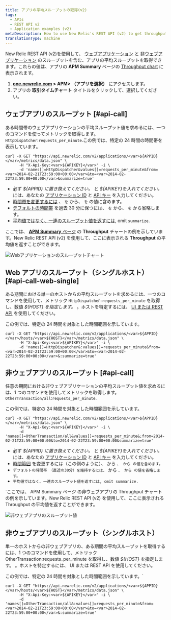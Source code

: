 ```yaml
---
title: アプリの平均スループットの取得(v2)
tags:
  - APIs
  - REST API v2
  - Application examples (v2)
metaDescription: How to use New Relic's REST API (v2) to get throughput values (similar to the Throughput chart on your APM Summary page) for web or non-web apps.
translationType: machine
---
```


New Relic REST API (v2)を使用して、 [ウェブアプリケーション](/docs/using-new-relic/welcome-new-relic/getting-started/glossary#transaction) と [非ウェブアプリケーション](/docs/using-new-relic/welcome-new-relic/getting-started/glossary#non-web-transaction) のスループットを含む、アプリの平均スループットを取得できます。これらの値は、アプリの **APM Summary** ページの [Throughput chart](/docs/apm/applications-menu/monitoring/apm-overview-page-view-transaction-apdex-usage-data#overview_charts) に表示されます。

1. **[one.newrelic.com](http://one.newrelic.com) > APM> （アプリを選択）** にアクセスします。
2. アプリの **取引タイムチャート** タイトルをクリックして、選択してください。

## ウェブアプリのスループット [#api-call]

ある時間帯のウェブアプリケーションの平均スループット値を求めるには、一つのコマンドを使ってメトリックを取得します。 `HttpDispatcher`:`requests_per_minute`.この例では、特定の 24 時間の時間帯を表示しています。

```
curl -X GET "https://api.newrelic.com/v2/applications/<var>${APPID}</var>/metrics/data.json" \
      -H "X-Api-Key:<var>${APIKEY}</var>" -i \
      -d 'names[]=HttpDispatcher&values[]=requests_per_minute&from=<var>2014-02-21T23:59:00+00:00</var>&to=<var>2014-02-22T23:59:00+00:00</var>&summarize=true'
```

- 必ず <var>$&#x7B;APPID} に置き換えてください。</var> と <var>$&#x7B;APIKEY}を入れてください。</var> には、あなたの [アプリケーション ID](/docs/apm/apis/requirements/identification-code) と [API キー](/docs/apis/rest-api-v2/requirements/rest-api-key) を入力してください。
- [時間帯を変更するには](/docs/apm/apis/requirements/extracting-metric-data) 、 `を` から、 `を` の値に含めます。
- [デフォルトの時間帯](/docs/apm/apis/api-v2-examples/specifying-time-range-api-v2) を過去 30 分に保つには、 `を` から、 `を` から省略します。
- [平均値ではなく、一連のスループット値を返すには](/docs/apm/apis/requirements/calculating-average-metric-values-summarize), omit `summarize`.

ここでは、 [**APM Summary** ページ](/docs/apm/applications-menu/monitoring/applications-overview-dashboard) の **Throughput** チャートの例を示しています。New Relic REST API (v2) を使用して、ここに表示される **Throughput** の平均値を返すことができます。

![Webアプリケーションのスループットチャート](src/images/Web_app_throughput.png 'Web_app_throughput.png')

## Web アプリのスループット（シングルホスト） [#api-call-web-single]

ある期間における単一のホストからの平均スループットを求めるには、一つのコマンドを使用して、メトリック `HttpDispatche`r`:requests_per_minute` を取得し、数値 <var>\$&#x7B;HOST} を指定します。</var> 。ホストを特定するには、 [UI または REST API](/docs/apis/rest-api-v2/requirements/listing-host-instance-application-server-ids#locating_host_id) を使用してください。

この例では、特定の 24 時間を対象とした時間範囲を示しています。

```
curl -X GET "https://api.newrelic.com/v2/applications/<var>${APPID}</var>/hosts/<var>${HOST}</var>/metrics/data.json" \
      -H "X-Api-Key:<var>${APIKEY}</var>" -i \
      -d 'names[]=HttpDispatcher&:values[]=requests_per_minute&from=<var>2014-02-21T23:59:00+00:00</var>&to=<var>2014-02-22T23:59:00+00:00</var>&:summarize=true'
```

## 非ウェブアプリのスループット [#api-call]

任意の期間における非ウェブアプリケーションの平均スループット値を求めるには、1 つのコマンドを使用してメトリックを取得します。 `OtherTransaction/all`:`requests_per_minute`.

この例では、特定の 24 時間を対象とした時間範囲を示しています。

```
curl -X GET "https://api.newrelic.com/v2/applications/<var>${APPID}</var>/metrics/data.json" \
      -H "X-Api-Key:<var>${APIKEY}</var>" -i \
      -d 'names[]=OtherTransaction/all&values[]=requests_per_minute&;from=2014-02-21T23:59:00+00:00&to=2014-02-22T23:59:00+00:00&summarize=true'
```

- 必ず <var>$&#x7B;APPID} に置き換えてください。</var> と <var>$&#x7B;APIKEY}を入れてください。</var> には、あなたの [アプリケーション ID](/docs/apm/apis/requirements/identification-code) と [API キー](/docs/apis/rest-api-v2/requirements/rest-api-key) を入力してください。
- [時間範囲](/docs/apm/apis/requirements/extracting-metric-data) を変更するには（この例のように）、 から `、 から の値を含めます。`
- `デフォルトの時間帯 （直近の30分）を維持するには、` から `、 から の値を省略します。`
- `平均値ではなく、一連のスループット値を返すには, omit summarize.`

`ここでは、 APM Summary ページ の非ウェブアプリの Throughput チャートの例を示しています。New Relic REST API (v2) を使用して、ここに表示される Throughput の平均値を返すことができます。

![非ウェブアプリのスループット値](src/images/Non-web_app_throughput.png 'Non-web_app_throughput.png')

## 非ウェブアプリのスループット（シングルホスト）

単一のホストからの非ウェブアプリの、ある期間の平均スループットを取得するには、1 つのコマンドを使用して、メトリック OtherTransaction:requests_per_minute を取得し、数値 <var>\$&#x7B;HOST}</var> を指定します。 。ホストを特定するには、 UI または REST API を使用してください。

この例では、特定の 24 時間を対象とした時間範囲を示しています。`

```
curl -X GET "https://api.newrelic.com/v2/applications/<var>${APPID}</var>/hosts/<var>${HOST}</var>/metrics/data.json" \
      -H "X-Api-Key:<var>${APIKEY}</var>" -i \
      -d 'names[]=OtherTransaction/all&:values[]=requests_per_minute&from=<var>2014-02-21T23:59:00+00:00</var>&to=<var>2014-02-22T23:59:00+00:00</var>&:summarize=true'
```
